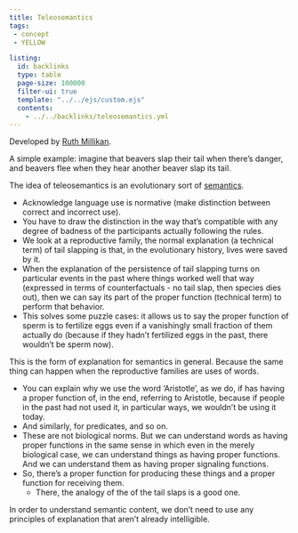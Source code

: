 ```yaml
---
title: Teleosemantics
tags: 
 - concept 
 - YELLOW

listing:
  id: backlinks
  type: table
  page-size: 100000
  filter-ui: true
  template: "../../ejs/custom.ejs"
  contents:
    - ../../backlinks/teleosemantics.yml
---
```


Developed by [Ruth Millikan](/docs/phil/Ruth Millikan.html).

A simple example: imagine that beavers slap their tail when there's danger, and 
beavers flee when they hear another beaver slap its tail.

The idea of teleosemantics is an evolutionary sort of [semantics](/docs/phil/Semantics.html).

  - Acknowledge language use is normative (make distinction between correct 
    and incorrect use).
  - You have to draw the distinction in the way that's compatible with any 
    degree of badness of the participants actually following the rules.
  - We look at a reproductive family, the normal explanation (a technical term) 
    of tail slapping is that, in the evolutionary history, lives were saved by 
    it.
  - When the explanation of the persistence of tail slapping turns on 
    particular events in the past where things worked well that way (expressed 
    in terms of counterfactuals - no tail slap, then species dies out), then 
    we can say its part of the proper function (technical term) to perform 
    that behavior.
  - This solves some puzzle cases: it allows us to say the proper function of 
    sperm is to fertilize eggs even if a vanishingly small fraction of them 
    actually do (because if they hadn't fertilized eggs in the past, there 
    wouldn't be sperm now).

This is the form of explanation for semantics in general. Because the 
same thing can happen when the reproductive families are uses of words.

  - You can explain why we use the word 'Aristotle', as we do, if has having a 
    proper function of, in the end, referring to Aristotle, because if people 
    in the past had not used it, in particular ways, we wouldn't be using it 
    today.
  - And similarly, for predicates, and so on.
  - These are not biological norms. But we can understand words as having 
    proper functions in the same sense in which even in the merely biological 
    case, we can understand things as having proper functions. And we can 
    understand them as having proper signaling functions.
  - So, there's a proper function for producing these things and a proper 
    function for receiving them.
      - There, the analogy of the of the tail slaps is a good one.

In order to understand semantic content, we don't need to use any principles 
of explanation that aren't already intelligible.
